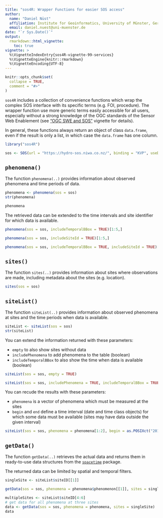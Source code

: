 ```yaml
---
title: "sos4R: Wrapper Functions for easier SOS access"
author:
  name: "Daniel Nüst"
  affiliation: Institute for Geoinformatics, University of Münster, Germany.
  email: daniel.nuest@uni-muenster.de
date: "`r Sys.Date()`"
output:
  rmarkdown::html_vignette:
    toc: true
vignette: >
  %\VignetteIndexEntry{sos4R-vignette-99-services}
  %\VignetteEngine{knitr::rmarkdown}
  %\VignetteEncoding{UTF-8}
---
```


```r
knitr::opts_chunk$set(
  collapse = TRUE,
  comment = "#>"
)
```

`sos4R` includes a collection of convenience functions which wrap the complex SOS interface with its specific terms (e.g. FOI, procedure).
The wrapper function use more generic terms easily accessible for all users, especially without a strong knowledge of the OGC standards of the Sensor Web Enablement (see ["OGC SWE and SOS"](sos4R-vignette-02-ogc-sos.html) vignette for details).

In general, these functions always return an object of class `data.frame`, even if the result is only a list, in which case the `data.frame` has one column.

```r
library("sos4R")

sos <- SOS(url = "https://hydro-sos.niwa.co.nz/", binding = "KVP", useDCPs = FALSE, version = "2.0.0")
```

## `phenomena()`

The function `phenomena(..)` provides information about observed phenomena and time periods of data.

```r
phenomena <- phenomena(sos = sos)
str(phenomena)
```

```r
phenomena
```

The retrieved data can be extended to the time intervals and site identifier for which data is available.

```r
phenomena(sos = sos, includeTemporalBBox = TRUE)[1:5,]
```

```r
phenomena(sos = sos, includeSiteId = TRUE)[1:5,]
```

```r
phenomena(sos = sos, includeTemporalBBox = TRUE, includeSiteId = TRUE)[1:5,]
```

## `sites()`

The function `sites(..)` provides information about sites where observations are made, including metadata about the sites (e.g. location).

```r
sites(sos = sos)
```

## `siteList()`

The function `siteList(..)` provides information about observed phenomena at sites and the time periods when data is available.

```r
siteList <- siteList(sos = sos)
str(siteList)
```

You can extend the information returned with these parameters:

- `empty` to also show sites without data
- `includePhenomena` to add phenomena to the table (boolean)
- `includeTemporalBBox` to also show the time when data is available (boolean)

```r
siteList(sos = sos, empty = TRUE)
```

```r
siteList(sos = sos, includePhenomena = TRUE, includeTemporalBBox = TRUE)
```

You can recude the results with these parameters:

- `phenomena` is a vector of phenomena which must be measured at the sites
- `begin` and `end` define a time interval (date and time class objects) for which some data must be available (sites may have data outside the given interval)

```r
siteList(sos = sos, phenomena = phenomena[1:2], begin = as.POSIXct("2017-11-01"), end = as.POSIXct("2018-02-20"))
```

## `getData()`

The function `getData(..)` retrieves the actual data and returns them in ready-to-use data structures from the [`spacetime`](https://cran.r-project.org/package=spacetime) package.

The returned data can be limited by spatial and temporal filters.

```r
singleSite <- siteList$siteID[[1]]

getData(sos = sos, phenomena = phenomena$phenomenon[[1]], sites = singleSite)
```

```r
multipleSites <- siteList$siteID[4:6]
# get data for all phenomena at three sites
data <- getData(sos = sos, phenomena = phenomena, sites = singleSite)
data
```
